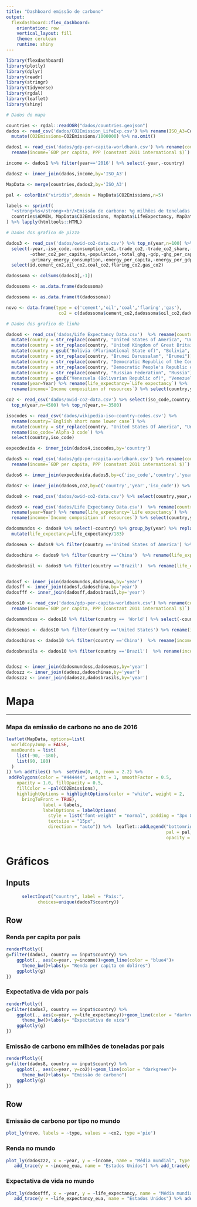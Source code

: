 ```yaml
---
title: "Dashboard emissão de carbono"
output: 
  flexdashboard::flex_dashboard:
    orientation: row
    vertical_layout: fill
    theme: cerulean
    runtime: shiny
---
```


```r
library(flexdashboard)
library(plotly)
library(dplyr)
library(readr)
library(stringr)
library(tidyverse)
library(rgdal)
library(leaflet)
library(shiny)

# Dados do mapa

countries <- rgdal::readOGR("dados/countries.geojson")
dados <- read_csv('dados/CO2Emission_LifeExp.csv') %>% rename(ISO_A3=Code) %>% 
  mutate(CO2Emissions=CO2Emissions/1000000) %>% na.omit()

dados1 <- read_csv('dados/gdp-per-capita-worldbank.csv') %>% rename(country=`Entity`) %>% rename(year=`Year`) %>% 
  rename(income=`GDP per capita, PPP (constant 2011 international $)`) %>% rename('ISO_A3'='Code')

income <- dados1 %>% filter(year=='2016') %>% select(-year,-country)

dados2 <- inner_join(dados,income,by='ISO_A3')

MapData <- merge(countries,dados2,by='ISO_A3')

pal <- colorBin("viridis",domain = MapData$CO2Emissions,n=5)

labels <- sprintf(
  "<strong>%s</strong><br/>Emissão de carbono: %g milhões de toneladas <sup></sup><br/>Expectativa de vida: %g anos<sup></sup> <sup></sup><br/>Renda: %g doláres<sup></sup>",
  countries$ADMIN, MapData$CO2Emissions, MapData$LifeExpectancy, MapData$income
) %>% lapply(htmltools::HTML)

# Dados dos grafico de pizza

dados3 <- read_csv('dados/owid-co2-data.csv') %>% top_n(year,n=100) %>% 
  select(-year,-iso_code,-consumption_co2,-trade_co2,-trade_co2_share,-consumption_co2_per_capita,-consumption_co2_per_gdp,-co2_per_gdp,-co2_per_unit_energy,-other_industry_co2,
         -other_co2_per_capita,-population,-total_ghg,-gdp,-ghg_per_capita,-methane,-methane_per_capita,-nitrous_oxide,-nitrous_oxide_per_capita,
         -primary_energy_consumption,-energy_per_capita,-energy_per_gdp,-co2_growth_prct,-co2_growth_abs) %>%  replace(is.na(.), 0) %>% mutate(id = row_number())  %>% 
  select(id,cement_co2,oil_co2,coal_co2,flaring_co2,gas_co2)

dadossoma <- colSums(dados3[,-1])

dadossoma <- as.data.frame(dadossoma)

dadossoma <- as.data.frame(t(dadossoma))

novo <- data.frame(type = c('cement','oil','coal','flaring','gas'),
                    co2 = c(dadossoma$cement_co2,dadossoma$oil_co2,dadossoma$coal_co2,dadossoma$flaring_co2,dadossoma$gas_co2))

# Dados dos grafico de linha

dados4 <- read_csv('dados/Life Expectancy Data.csv')  %>% rename(country=Country) %>%
  mutate(country = str_replace(country, "United States of America", "United States")) %>% 
  mutate(country = str_replace(country, "United Kingdom of Great Britain and Northern Ireland", "United Kingdom")) %>% 
  mutate(country = gsub("Bolivia (Plurinational State of)", "Bolivia", country, fixed=TRUE)) %>% 
  mutate(country = str_replace(country, "Brunei Darussalam", "Brunei")) %>% 
  mutate(country = str_replace(country, "Democratic Republic of the Congo", "Democratic Republic of Congo")) %>% 
  mutate(country = str_replace(country, "Democratic People's Republic of Korea", "North Korea"))  %>% 
  mutate(country = str_replace(country, "Russian Federation", "Russia")) %>% 
  mutate(country = gsub("Venezuela (Bolivarian Republic of)", "Venezuela",country, fixed=TRUE)) %>% 
  rename(year=Year) %>% rename(life_expectancy=`Life expectancy`) %>% 
  rename(income=`Income composition of resources`) %>% select(country,year,life_expectancy)

co2 <- read_csv('dados/owid-co2-data.csv') %>% select(iso_code,country,year,co2) %>% 
  top_n(year,n=4500) %>% top_n(year,n=-3500) 

isocodes <- read_csv('dados/wikipedia-iso-country-codes.csv') %>% 
  rename(country=`English short name lower case`) %>% 
  mutate(country = str_replace(country, "United States Of America", "United States")) %>% 
  rename(iso_code=`Alpha-3 code`) %>% 
  select(country,iso_code)

expecdevida <- inner_join(dados4,isocodes,by='country')

dados5 <- read_csv('dados/gdp-per-capita-worldbank.csv') %>% rename(country=`Entity`) %>% rename(year=`Year`) %>% 
  rename(income=`GDP per capita, PPP (constant 2011 international $)`) %>% rename(iso_code=Code)

dados6 <- inner_join(expecdevida,dados5,by=c('iso_code','country','year'))

dados7 <- inner_join(dados6,co2,by=c('country','year','iso_code')) %>% select(-iso_code)

dados8 <- read_csv('dados/owid-co2-data.csv') %>% select(country,year,co2) 

dados9 <- read_csv('dados/Life Expectancy Data.csv')  %>% rename(country=Country) %>%
  rename(year=Year) %>% rename(life_expectancy=`Life expectancy`) %>% 
  rename(income=`Income composition of resources`) %>% select(country,year,life_expectancy)

dadosmundos <- dados9 %>% select(-country) %>% group_by(year) %>% replace(is.na(.), 0) %>%  summarise(life_expectancy = sum(life_expectancy)) %>% 
  mutate(life_expectancy=life_expectancy/183)

dadoseua <- dados9 %>% filter(country =='United States of America') %>% rename(life_expectancy_eua=life_expectancy) %>% select(-country)

dadoschina <- dados9 %>% filter(country =='China')  %>% rename(life_expectancy_china=life_expectancy) %>% select(-country)

dadosbrasil <- dados9 %>% filter(country =='Brazil')  %>% rename(life_expectancy_brasil=life_expectancy) %>% select(-country)


dadosf <- inner_join(dadosmundos,dadoseua,by='year')
dadosff <- inner_join(dadosf,dadoschina,by='year')
dadosfff <- inner_join(dadosff,dadosbrasil,by='year')

dados10 <- read_csv('dados/gdp-per-capita-worldbank.csv') %>% rename(country=`Entity`) %>% rename(year=`Year`) %>% 
  rename(income=`GDP per capita, PPP (constant 2011 international $)`) %>% select(-Code)

dadosmundoss <- dados10 %>% filter(country == 'World') %>% select(-country) 

dadoseuas <- dados10 %>% filter(country =='United States') %>% rename(income_eua=income) %>% select(-country)

dadoschinas <- dados10 %>% filter(country =='China')  %>% rename(income_china=income) %>% select(-country)

dadosbrasils <- dados10 %>% filter(country =='Brazil')  %>% rename(income_brasil=income) %>% select(-country)


dadosz <- inner_join(dadosmundoss,dadoseuas,by='year')
dadoszz <- inner_join(dadosz,dadoschinas,by='year')
dadoszzz <- inner_join(dadoszz,dadosbrasils,by='year')


```

Mapa
==================================
---

### Mapa da emissão de carbono no ano de 2016

```r
leaflet(MapData, options=list(
  worldCopyJump = FALSE,
  maxBounds = list(
    list(-90, -180),
    list(90, 180)
  )
)) %>% addTiles() %>%  setView(0, 0, zoom = 2.2) %>% 
 addPolygons(color = "#444444", weight = 1, smoothFactor = 0.5,
    opacity = 1.0, fillOpacity = 0.5,
    fillColor = ~pal(CO2Emissions),
    highlightOptions = highlightOptions(color = "white", weight = 2,
      bringToFront = TRUE),
              label = labels,
              labelOptions = labelOptions(
                style = list("font-weight" = "normal", padding = "3px 8px"),
                textsize = "15px",
                direction = "auto")) %>%  leaflet::addLegend("bottomright",
                                                             pal = pal, values = ~CO2Emissions,
                                                             opacity = 0.7, title = "Emissão de carbono em milhões de toneladas")
```

Gráficos 
==================================

Inputs {.sidebar}
----------------------------------
```r
      selectInput("country", label = "País:",
            choices=unique(dados7$country))
```

Row 
-----------------------------------------------------------------------


### Renda per capita por país

```r
renderPlotly({
g=filter(dados7, country == input$country) %>%
    ggplot(., aes(x=year, y=income))+geom_line(color = "blue4")+
      theme_bw()+labs(y= "Renda per capita em doláres")
    ggplotly(g)
})
```

### Expectativa de vida por país

```r
renderPlotly({
g=filter(dados7, country == input$country) %>%
    ggplot(., aes(x=year, y=life_expectancy))+geom_line(color = "darkred")+
      theme_bw()+labs(y= "Expectativa de vida")
    ggplotly(g)
})
```

### Emissão de carbono em milhões de toneladas por país

```r
renderPlotly({
g=filter(dados8, country == input$country) %>%
    ggplot(., aes(x=year, y=co2))+geom_line(color = "darkgreen")+
      theme_bw()+labs(y= "Emissão de carbono")
    ggplotly(g)
})
```


Row 
---

### Emissão de carbono por tipo no mundo

```r
plot_ly(novo, labels = ~type, values = ~co2, type ='pie') 
```

### Renda no mundo

```r
plot_ly(dadoszzz, x = ~year, y = ~income, name = "Média mundial", type = 'scatter', mode = 'lines') %>% 
   add_trace(y = ~income_eua, name = "Estados Unidos") %>% add_trace(y = ~income_china, name = "China") %>% add_trace(y = ~income_brasil, name = "Brasil")
```

### Expectativa de vida no mundo

```r

plot_ly(dadosfff, x = ~year, y = ~life_expectancy, name = "Média mundial", type = 'scatter', mode = 'lines') %>% 
   add_trace(y = ~life_expectancy_eua, name = "Estados Unidos") %>% add_trace(y = ~life_expectancy_china, name = "China") %>% add_trace(y = ~life_expectancy_brasil, name = "Brasil")
  
```
